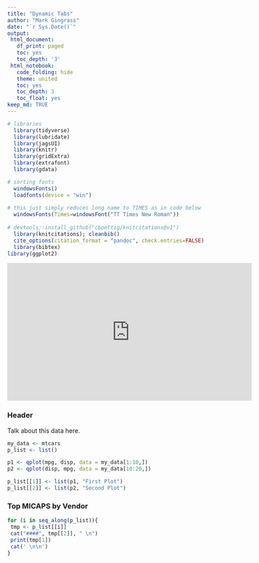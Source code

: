 ```yaml
---
title: "Dynamic Tabs"
author: "Mark Gingrass"
date: "`r Sys.Date()`"
output:
 html_document:
   df_print: paged
   toc: yes
   toc_depth: '3'
 html_notebook:
   code_folding: hide
   theme: united
   toc: yes
   toc_depth: 3
   toc_float: yes
keep_md: TRUE
---
```


```r
# libraries
  library(tidyverse)
  library(lubridate)
  library(jagsUI)
  library(knitr)
  library(gridExtra)
  library(extrafont)
  library(gdata)

# sorting fonts
  windowsFonts()
  loadfonts(device = "win")
  
# this just simply reduces long name to TIMES as in code below
  windowsFonts(Times=windowsFont("TT Times New Roman")) 
  
# devtools::install_github("cboettig/knitcitations@v1")
  library(knitcitations); cleanbib()
  cite_options(citation_format = "pandoc", check.entries=FALSE)
  library(bibtex)
library(ggplot2)
```

<iframe width="560" height="315" src="https://youtube.com/embed/KMTWjPLEolc" frameborder="0" allowfullscreen></iframe>

### Header 

Talk about this data here. 

```r
my_data <- mtcars
p_list <- list()

p1 <- qplot(mpg, disp, data = my_data[1:10,])
p2 <- qplot(disp, mpg, data = my_data[10:20,])

p_list[[1]] <- list(p1, "First Plot")
p_list[[2]] <- list(p2, "Second Plot")
```


### Top MICAPS by Vendor  {.tabset}

```r
for (i in seq_along(p_list)){
 tmp <- p_list[[i]]
 cat("####", tmp[[2]], " \n")
 print(tmp[1])
 cat(' \n\n')
}
```